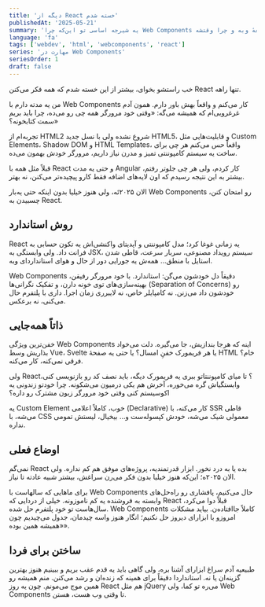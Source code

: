```yaml
---
title: 'دیگه از React خسته شدم'
publishedAt: '2025-05-21'
summary: 'یه شیرجه اساسی تو این‌که چرا Web Components آیندهٔ توسعهٔ وبه و چرا وقتشه React رو بذاریم کنار.'
language: 'fa'
tags: ['webdev', 'html', 'webcomponents', 'react']
series: 'مهارت در Web Components'
seriesOrder: 1
draft: false
---
```


خب راستشو بخوای، بیشتر از این خسته شدم که همه فکر می‌کنن React تنها راهه.

من یه مدته دارم با Web Components کار می‌کنم و واقعاً بهش باور دارم. همون آدم غرغرویی‌ام که همیشه می‌گه: «وقتی خود مرورگر همه چی رو می‌ده، چرا باید بریم سمت کتابخونه؟»

تجربه‌ام از HTML2 شروع نشده ولی با نسل جدید HTML5، و قابلیت‌هایی مثل Custom Elements، Shadow DOM و HTML Templates، واقعاً حس می‌کنم هر چی برای ساخت یه سیستم کامپوننتی تمیز و مدرن نیاز داریم، مرورگر خودش بهمون می‌ده.

قبلاً مثل همه با React و حتی یه مدت Angular کار کردم، ولی هر چی جلوتر رفتم، بیشتر به این نتیجه رسیدم که اون لایه‌های اضافه فقط کارو پیچیده‌تر می‌کنن، نه بهتر.

الان ۲۰۲۵ئه، ولی هنوز خیلیا بدون اینکه حتی یه‌بار Web Components رو امتحان کنن، چسبیدن به React.

## روش استاندارد

React یه زمانی غوغا کرد؛ مدل کامپوننتی و آپدیتای واکنشی‌اش یه تکون حسابی به فرانت داد. ولی وابستگی به JSX، سیستم رویداد مصنوعی، سربار سرعت، قاطی شدن استایل با منطق… همه‌ش یه جورایی دور از حال و هوای استانداردای وبه.

Web Components دقیقاً دل خودشون می‌گن: استاندارد. با خود مرورگر رفیقن، بهینه‌سازی‌های توی خونه دارن، و تفکیک نگرانی‌ها (Separation of Concerns) رو خودشون داد می‌زنن. نه کامپایلر خاص، نه لایبرری زمان اجرا. داری با پلتفرم حال می‌کنی، نه برعکس.

## ذاتاً همه‌جایی

خفن‌ترین ویژگی Web Components اینه که هرجا بندازیش، جا می‌گیره. دلت می‌خواد بذاریش وسط Vue، Svelte یا هر فریمورک خفنِ امسال؟ یا حتی یه صفحهٔ HTML خام؟ فرقی نمی‌کنه، کار می‌کنه.

ولی React؟ تا میای کامپوننتاتو ببری یه فریمورک دیگه، باید نصف کد رو بازنویسی کنی، وابستگیاش گره می‌خوره، آخرش هم یکی درمیون می‌شکونه. چرا خودتو زندونی یه اکوسیستم کنی وقتی خود مرورگر زبون مشترک رو داره؟

یه Custom Element خوب، کاملاً اعلامی (Declarative) کار می‌کنه، با SSR قاطی می‌شه، با CSS معمولی شیک می‌شه، خودش کپسوله‌ست و… بیخیال، لیستش تمومی نداره.

## اوضاع فعلی

نمی‌گم React بده یا به درد نخور. ابزار قدرتمندیه، پروژه‌‌های موفق هم کم نداره. ولی الان ۲۰۲۵ه؛ این‌که هنوز خیلیا بدون فکر می‌رن سراغش، بیشتر شبیه عادته تا نیاز.

برای ماهایی که سالهاست با Web Components حال می‌کنیم، پافشاری رو راه‌حل‌های وابسته به فروشنده یه کم ناموزونه. خیلی از دردایی که React قبلاً دوا می‌کرد، سال‌هاست تو خود پلتفرم حل شده. Web Components کاملاً جاافتاده‌ن. بیاید مشکلات امروزو با ابزارای دیروز حل نکنیم؛ انگار هنوز واسه چیدمان، جدول می‌چیدیم چون «همیشه همین بوده».

## ساختن برای فردا

طبیعیه آدم سراغ ابزارای آشنا بره، ولی گاهی باید یه قدم عقب بریم و ببینیم هنوز بهترین گزینه‌ان یا نه. استانداردا دقیقاً برای همینه که زنده‌ان و رشد می‌کنن. منم همیشه رو همین موج می‌مونم. چون یه روز React هم مثل jQuery می‌ره تو کما، ولی Web Components تا وقتی وب هست، هستن.
